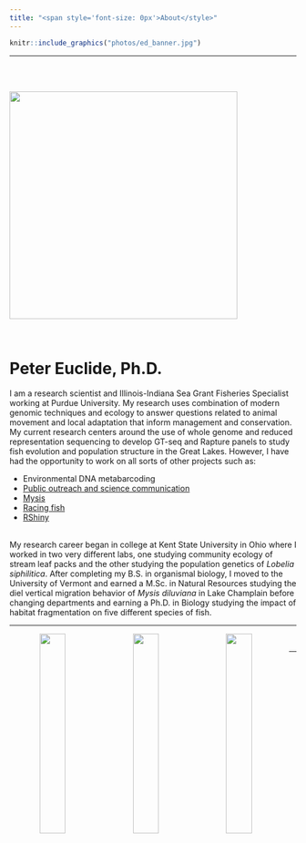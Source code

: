 ```yaml
---
title: "<span style='font-size: 0px'>About</style>"
---
```


```r

knitr::include_graphics("photos/ed_banner.jpg")

```

</script>
<div class="row">
<div class="col-xs-12 col-sm-12 text-left">

***

</script>
<br/>
<div class="row">
<div class="col-xs-12 col-sm-5 text-center">
<br/>
<img src="photos/Profile_pic.png" style="width:400px;" align = "top"/> 
</div>
<div class="col-xs-12 col-sm-7">
<br/>

# __Peter Euclide, Ph.D.__

I am a research scientist and Illinois-Indiana Sea Grant Fisheries Specialist working at Purdue University. My research uses combination of modern genomic techniques and ecology to answer questions related to animal movement and local adaptation that inform management and conservation. My current research centers around the use of whole genome and reduced representation sequencing to develop GT-seq and Rapture panels to study fish evolution and population structure in the Great Lakes. However, I have had the opportunity to work on all sorts of other projects such as:

* Environmental DNA metabarcoding
* [Public outreach and science communication](https://peuclide.github.io/ed_and_out.html)
* <a href="https://peuclide.github.io/Research#mysis">Mysis</a>
* <a href="https://peuclide.github.io/Research#fish_race">Racing fish</a>
* <a href="https://peuclide.github.io/Research#apps_and_dat">RShiny</a>



</div>
</div>

<br/>
My research career began in college at Kent State University in Ohio where I worked in two very different labs, one studying community ecology of stream leaf packs and the other studying the population genetics of _Lobelia siphilitica_. After completing my B.S. in organismal biology, I moved to the University of Vermont and earned a M.Sc. in Natural Resources  studying the diel vertical migration behavior of _Mysis diluviana_ in Lake Champlain before changing departments and earning a Ph.D. in Biology studying the impact of habitat fragmentation on five different species of fish.


***

<center>
<img src="photos/LakeTrout.jpg" style="float: left; width: 30%; margin-right: 2.5%; margin-bottom: 0.5em;">
<img src="photos/WHSquare.jpg" style="float: left; width: 30%; margin-right: 2.5%; margin-bottom: 0.5em;">
<img src="photos/WALLEYE.png" style="float: left; width: 30%; margin-right: 2.5%; margin-bottom: 0.5em;">
<center>
</script>
<br/>
<div class="row">
<div class="col-xs-12 col-sm-12 text-center">

***
